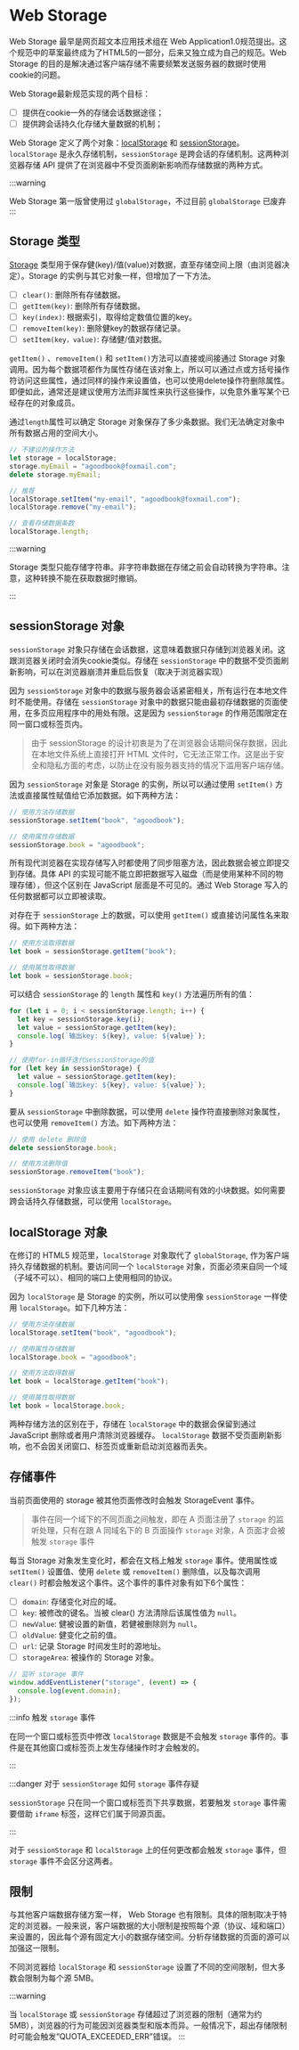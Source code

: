 # Web Storage

Web Storage 最早是网页超文本应用技术组在 Web Application1.0规范提出。这个规范中的草案最终成为了HTML5的一部分，后来又独立成为自己的规范。Web Storage 的目的是解决通过客户端存储不需要频繁发送服务器的数据时使用cookie的问题。

Web Storage最新规范实现的两个目标：

- [ ] 提供在cookie一外的存储会话数据途径；
- [ ] 提供跨会话持久化存储大量数据的机制；

Web Storage 定义了两个对象：[localStorage](https://developer.mozilla.org/zh-CN/docs/Web/API/Window/localStorage) 和 [sessionStorage](https://developer.mozilla.org/zh-CN/docs/Web/API/Window/sessionStorage)。`localStorage` 是永久存储机制，`sessionStorage` 是跨会话的存储机制。这两种浏览器存储 API 提供了在浏览器中不受页面刷新影响而存储数据的两种方式。

:::warning

Web Storage 第一版曾使用过 `globalStorage`，不过目前 `globalStorage` 已废弃
:::

## Storage 类型

[Storage](https://developer.mozilla.org/zh-CN/docs/Web/API/Storage) 类型用于保存健(key)/值(value)对数据，直至存储空间上限（由浏览器决定）。Storage 的实例与其它对象一样，但增加了一下方法。

- [ ] `clear()`: 删除所有存储数据。
- [ ] `getItem(key)`: 删除所有存储数据。
- [ ] `key(index)`: 根据索引，取得给定数值位置的key。
- [ ] `removeItem(key)`: 删除健key的数据存储记录。
- [ ] `setItem(key，value)`: 存储健/值对数据。

`getItem()` 、`removeItem()` 和 `setItem()`方法可以直接或间接通过 Storage 对象调用。因为每个数据项都作为属性存储在该对象上，所以可以通过点或方括号操作符访问这些属性，通过同样的操作来设置值，也可以使用delete操作符删除属性。即便如此，通常还是建议使用方法而非属性来执行这些操作，以免意外重写某个已经存在的对象成员。

通过`length`属性可以确定 Storage 对象保存了多少条数据。我们无法确定对象中所有数据占用的空间大小。

```js title="演示代码"
// 不建议的操作方法
let storage = localStorage;
storage.myEmail = "agoodbook@foxmail.com";
delete storage.myEmail;

// 推荐
localStorage.setItem("my-email", "agoodbook@foxmail.com");
localStorage.remove("my-email");

// 查看存储数据条数
localStorage.length;
```

:::warning

Storage 类型只能存储字符串。非字符串数据在存储之前会自动转换为字符串。注意，这种转换不能在获取数据时撤销。

:::

## sessionStorage 对象

`sessionStorage` 对象只存储在会话数据，这意味着数据只存储到浏览器关闭。这跟浏览器关闭时会消失cookie类似。存储在 `sessionStorage` 中的数据不受页面刷新影响，可以在浏览器崩溃并重启后恢复（取决于浏览器实现）

因为 `sessionStorage` 对象中的数据与服务器会话紧密相关，所有运行在本地文件时不能使用。存储在 `sessionStorage` 对象中的数据只能由最初存储数据的页面使用，在多页应用程序中的用处有限。这是因为 `sessionStorage` 的作用范围限定在同一窗口或标签页内。

> 由于 sessionStorage 的设计初衷是为了在浏览器会话期间保存数据，因此在本地文件系统上直接打开 HTML 文件时，它无法正常工作。这是出于安全和隐私方面的考虑，以防止在没有服务器支持的情况下滥用客户端存储。

因为 `sessionStorage` 对象是 Storage 的实例，所以可以通过使用 `setItem()` 方法或直接属性赋值给它添加数据。如下两种方法：

```js title="代码演示"
// 使用方法存储数据
sessionStorage.setItem("book", "agoodbook");

// 使用属性存储数据
sessionStorage.book = "agoodbook";
```

所有现代浏览器在实现存储写入时都使用了同步阻塞方法，因此数据会被立即提交到存储。具体 API 的实现可能不能立即把数据写入磁盘（而是使用某种不同的物理存储），但这个区别在 JavaScript 层面是不可见的。通过 Web Storage 写入的任何数据都可以立即被读取。

对存在于 `sessionStorage` 上的数据，可以使用 `getItem()` 或直接访问属性名来取得。如下两种方法：

```js title="代码演示"
// 使用方法取得数据
let book = sessionStorage.getItem("book");

// 使用属性取得数据
let book = sessionStorage.book;
```

可以结合 `sessionStorage` 的 `length` 属性和 `key()` 方法遍历所有的值：

```js title="代码演示"
for (let i = 0; i < sessionStorage.length; i++) {
  let key = sessionStorage.key(i);
  let value = sessionStorage.getItem(key);
  console.log(`输出key: ${key}, value: ${value}`);
}

// 使用for-in循环迭代sessionStorage的值
for (let key in sessionStorage) {
  let value = sessionStorage.getItem(key);
  console.log(`输出key: ${key}, value: ${value}`);
}
```

要从 `sessionStorage` 中删除数据，可以使用 `delete` 操作符直接删除对象属性，也可以使用 `removeItem()` 方法。如下两种方法：

```js title="代码演示"
// 使用 delete 删除值
delete sessionStorage.book;

// 使用方法删除值
sessionStorage.removeItem("book");
```

`sessionStorage` 对象应该主要用于存储只在会话期间有效的小块数据。如何需要跨会话持久存储数据，可以使用 `localStorage`。

## localStorage 对象

在修订的 HTML5 规范里，`localStorage` 对象取代了 `globalStorage`, 作为客户端持久存储数据的机制。要访问同一个 `localStorage` 对象，页面必须来自同一个域（子域不可以）、相同的端口上使用相同的协议。

因为 `localStorage` 是 Storage 的实例，所以可以使用像 `sessionStorage` 一样使用 `localStorage`。如下几种方法：

```js title="代码演示"
// 使用方法存储数据
localStorage.setItem("book", "agoodbook");

// 使用属性存储数据
localStorage.book = "agoodbook";

// 使用方法取得数据
let book = localStorage.getItem("book");

// 使用属性取得数据
let book = localStorage.book;
```

两种存储方法的区别在于，存储在 `localStorage` 中的数据会保留到通过 JavaScript 删除或者用户清除浏览器缓存。 `localStorage` 数据不受页面刷新影响，也不会因关闭窗口、标签页或重新启动浏览器而丢失。

## 存储事件

当前页面使用的 storage 被其他页面修改时会触发 StorageEvent 事件。

> 事件在同一个域下的不同页面之间触发，即在 A 页面注册了 `storage` 的监听处理，只有在跟 A 同域名下的 B 页面操作 `storage` 对象，A 页面才会被触发 `storage` 事件

每当 Storage 对象发生变化时，都会在文档上触发 `storage` 事件。使用属性或 `setItem()` 设置值、使用 `delete` 或 `removeItem()` 删除值，以及每次调用 `clear()` 时都会触发这个事件。这个事件的事件对象有如下6个属性：

- [ ] `domain`: 存储变化对应的域。
- [ ] `key`: 被修改的键名。当被 clear() 方法清除后该属性值为 `null`。
- [ ] `newValue`: 健被设置的新值，若健被删除则为 `null`。
- [ ] `oldValue`: 健变化之前的值。
- [ ] `url`: 记录 Storage 时间发生时的源地址。
- [ ] `storageArea`: 被操作的 Storage 对象。

```js title="代码演示"
// 监听 storage 事件
window.addEventListener("storage", (event) => {
  console.log(event.domain);
});
```

:::info 触发 `storage` 事件

在同一个窗口或标签页中修改 `localStorage` 数据是不会触发 `storage` 事件的。事件是在其他窗口或标签页上发生存储操作时才会触发的。

:::

:::danger 对于 `sessionStorage` 如何 `storage` 事件存疑

`sessionStorage` 只在同一个窗口或标签页下共享数据，若要触发 `storage` 事件需要借助 `iframe` 标签，这样它们属于同源页面。

:::

对于 `sessionStorage` 和 `localStorage` 上的任何更改都会触发 `storage` 事件，但 `storage` 事件不会区分这两者。

## 限制

与其他客户端数据存储方案一样， Web Storage 也有限制。具体的限制取决于特定的浏览器。一般来说，客户端数据的大小限制是按照每个源（协议、域和端口）来设置的，因此每个源有固定大小的数据存储空间。分析存储数据的页面的源可以加强这一限制。

不同浏览器给 `localStorage` 和 `sessionStorage` 设置了不同的空间限制，但大多数会限制为每个源 5MB。

:::warning

当 `localStorage` 或 `sessionStorage` 存储超过了浏览器的限制（通常为约 5MB），浏览器的行为可能因浏览器类型和版本而异。一般情况下，超出存储限制时可能会触发“QUOTA_EXCEEDED_ERR”错误。
:::
